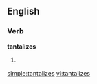 ==English==

===Verb===
'''tantalizes'''

# {{third-person singular of|[[tantalize]]}}

[[simple:tantalizes]]
[[vi:tantalizes]]